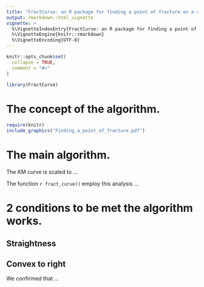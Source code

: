 ```yaml
---
title: "FractCurve: an R package for finding a point of fracture on a curve."
output: rmarkdown::html_vignette
vignette: >
  %\VignetteIndexEntry{FractCurve: an R package for finding a point of fracture on a curve.}
  %\VignetteEngine{knitr::rmarkdown}
  %\VignetteEncoding{UTF-8}
---
```


```r
knitr::opts_chunk$set(
  collapse = TRUE,
  comment = "#>"
)
```

```r
library(FractCurve)
```

# The concept of the algorithm.

```r
require(knitr)
include_graphics("Finding_a_point_of_fracture.pdf")
```


# The main algorithm.

The KM curve is scaled to ...

The function `r fract_curve()` employ this analysis ...

# 2 conditions to be met the algorithm works.

## Straightness

## Convex to right

We confirmed that ...


